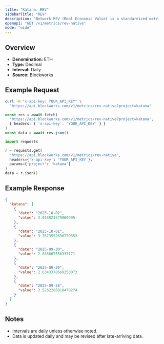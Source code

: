 ```yaml
---
title: "Katana: REV"
sidebarTitle: "REV"
description: "Network REV (Real Economic Value) is a standardized metric that tracks blockchain value accrual generated by user activity. REV consists of both in-protocol transaction fees and out-of-protocol tips that users pay for transaction execution, so it measures the monetary demand to transact onchain."
openapi: "GET /v1/metrics/rev-native"
mode: "wide"
---
```


## Overview

- **Denomination:** ETH
- **Type:** Decimal
- **Interval:** Daily
- **Source:** Blockworks

## Example Request

<CodeGroup>

```bash cURL
curl -H "x-api-key: YOUR_API_KEY" \
  "https://api.blockworks.com/v1/metrics/rev-native?project=katana"
```

```typescript TypeScript
const res = await fetch(
  'https://api.blockworks.com/v1/metrics/rev-native?project=katana',
  { headers: { 'x-api-key': 'YOUR_API_KEY' } }
)
const data = await res.json()
```

```python Python
import requests

r = requests.get(
  'https://api.blockworks.com/v1/metrics/rev-native',
  headers={'x-api-key': 'YOUR_API_KEY'},
  params={'project': 'katana'}
)
data = r.json()
```

</CodeGroup>

## Example Response

```json
{
  "katana": [
    {
      "date": "2025-10-02",
      "value": 3.018821579060995
    },
    {
      "date": "2025-10-01",
      "value": 3.7673552696779353
    },
    {
      "date": "2025-09-30",
      "value": 2.886667556337171
    },
    {
      "date": "2025-09-29",
      "value": 2.6343378669250073
    },
    {
      "date": "2025-09-28",
      "value": 3.5262286818470274
    }
  ]
}
```

## Notes
- Intervals are daily unless otherwise noted.
- Data is updated daily and may be revised after late-arriving data.